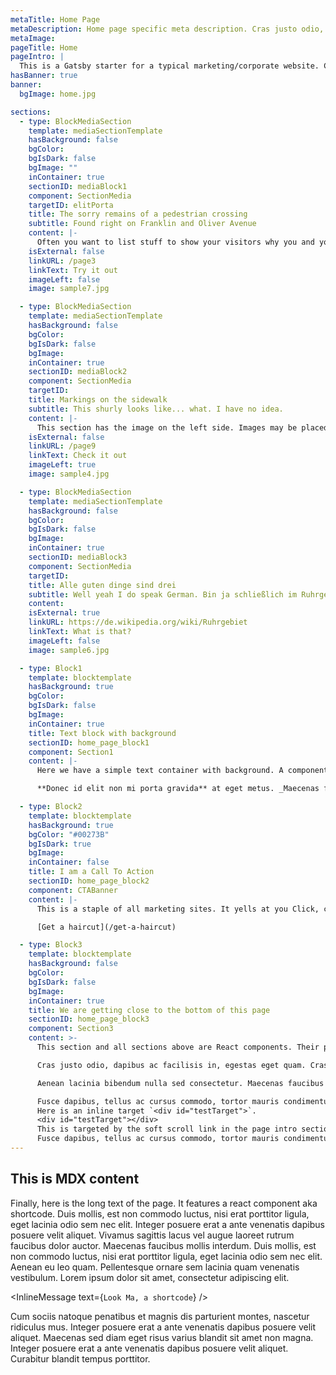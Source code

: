 ```yaml
---
metaTitle: Home Page
metaDescription: Home page specific meta description. Cras justo odio, dapibus ac facilisis in, egestas eget quam.
metaImage:
pageTitle: Home
pageIntro: |
  This is a Gatsby starter for a typical marketing/corporate website. Content is created with [MDX](https://www.gatsbyjs.org/docs/mdx/). It lets you write JSX embedded inside Markdown. It’s a great combination because it allows you to use Markdown’s terse syntax (such as # Heading) for your content and JSX for more advanced, or reusable components. I took images during my walks around Lake of the Isles (if you are from Minneapolis you know where that is) to use them to provide some visual interest. This home page features a simple banner and startes with an introduction that features a somewhat larger font size, well, it is an intro after all. Inside this intro you'll find an [in-page link to a section below. Please click it.](#testTarget). Throughout the site smooth scrolling is implemented with [smooth-scroll](https://github.com/cferdinandi/smooth-scroll) a plugin by _cferdinandi_. Once you start scrolling a back-to-top link will appear in the lower right corner of the page, which will scroll the page back to... wait for it... the top of the page.
hasBanner: true
banner:
  bgImage: home.jpg

sections:
  - type: BlockMediaSection
    template: mediaSectionTemplate
    hasBackground: false
    bgColor:
    bgIsDark: false
    bgImage: ""
    inContainer: true
    sectionID: mediaBlock1
    component: SectionMedia
    targetID: elitPorta
    title: The sorry remains of a pedestrian crossing
    subtitle: Found right on Franklin and Oliver Avenue
    content: |-
      Often you want to list stuff to show your visitors why you and your products make a difference. A pattern that is often used is the media object pattern. This name was coined by Nicole Sullivan in her Stubbornella blogpost [THE MEDIA OBJECT SAVES HUNDREDS OF LINES OF CODE](http://www.stubbornella.org/content/2010/06/25/the-media-object-saves-hundreds-of-lines-of-code/). This section has a h2 header, some prose and a call to action. And, of course, an image on the right side. Note that all section header conform to AP Style Capitalization Rules. I am using the [ap-style-title-case plugin](https://www.npmjs.com/package/ap-style-title-case) by _wooorm_ for that.
    isExternal: false
    linkURL: /page3
    linkText: Try it out
    imageLeft: false
    image: sample7.jpg

  - type: BlockMediaSection
    template: mediaSectionTemplate
    hasBackground: false
    bgColor:
    bgIsDark: false
    bgImage:
    inContainer: true
    sectionID: mediaBlock2
    component: SectionMedia
    targetID:
    title: Markings on the sidewalk
    subtitle: This shurly looks like... what. I have no idea.
    content: |-
      This section has the image on the left side. Images may be placed on either side of the section. Here we use an altenating arrangement to arrive at a ZigZag pattern. I coined this name all by myself ;-) And to make it interesting there is an other page link to [scroll to the section above](#elitPorta).
    isExternal: false
    linkURL: /page9
    linkText: Check it out
    imageLeft: true
    image: sample4.jpg

  - type: BlockMediaSection
    template: mediaSectionTemplate
    hasBackground: false
    bgColor:
    bgIsDark: false
    bgImage:
    inContainer: true
    sectionID: mediaBlock3
    component: SectionMedia
    targetID:
    title: Alle guten dinge sind drei
    subtitle: Well yeah I do speak German. Bin ja schließlich im Ruhrgebiet geboren.
    content:
    isExternal: true
    linkURL: https://de.wikipedia.org/wiki/Ruhrgebiet
    linkText: What is that?
    imageLeft: false
    image: sample6.jpg

  - type: Block1
    template: blocktemplate
    hasBackground: true
    bgColor:
    bgIsDark: false
    bgImage:
    inContainer: true
    title: Text block with background
    sectionID: home_page_block1
    component: Section1
    content: |-
      Here we have a simple text container with background. A component-only background. Since we are using MDX to author content, this content may also include react components. In this website I am using this capability like Wordpress uses Shortcodes. An example is used down a couple of sections.

      **Donec id elit non mi porta gravida** at eget metus. _Maecenas faucibus mollis interdum_. Fusce dapibus, tellus ac cursus commodo, tortor mauris condimentum nibh, ut fermentum massa justo sit amet risus. Maecenas faucibus mollis interdum. Duis mollis, **est non commodo luctus**, nisi erat porttitor ligula, eget lacinia odio sem nec elit.

  - type: Block2
    template: blocktemplate
    hasBackground: true
    bgColor: "#00273B"
    bgIsDark: true
    bgImage:
    inContainer: false
    title: I am a Call To Action
    sectionID: home_page_block2
    component: CTABanner
    content: |-
      This is a staple of all marketing sites. It yells at you Click, click, click ME. Can't miss this. _This is also an example of a full-width background._

      [Get a haircut](/get-a-haircut)

  - type: Block3
    template: blocktemplate
    hasBackground: false
    bgColor:
    bgIsDark: false
    bgImage:
    inContainer: true
    title: We are getting close to the bottom of this page
    sectionID: home_page_block3
    component: Section3
    content: >-
      This section and all sections above are React components. Their props are defined in the Frontmatter of this page. This section is the last one of these. Nothing special here, just a text-based section.

      Cras justo odio, dapibus ac facilisis in, egestas eget quam. Cras mattis consectetur purus sit amet fermentum. Nullam quis risus eget urna mollis ornare vel eu leo. Morbi leo risus, porta ac consectetur ac, vestibulum at eros.

      Aenean lacinia bibendum nulla sed consectetur. Maecenas faucibus mollis interdum. Curabitur blandit tempus porttitor. Nullam id dolor id nibh ultricies vehicula ut id elit. Maecenas sed diam eget risus varius blandit sit amet non magna. Curabitur blandit tempus porttitor.

      Fusce dapibus, tellus ac cursus commodo, tortor mauris condimentum nibh, ut fermentum massa justo sit amet risus. Maecenas sed diam eget risus varius blandit sit amet non magna. Fusce dapibus, tellus ac cursus commodo, tortor mauris condimentum nibh, ut fermentum massa justo sit amet risus. Nullam quis risus eget urna mollis ornare vel eu leo. Integer posuere erat a ante venenatis dapibus posuere velit aliquet.
      Here is an inline target `<div id="testTarget">`. 
      <div id="testTarget"></div> 
      This is targeted by the soft scroll link in the page intro section.
      Fusce dapibus, tellus ac cursus commodo, tortor mauris condimentum nibh, ut fermentum massa justo sit amet risus. Nulla vitae elit libero, a pharetra augue. Curabitur blandit tempus porttitor. Cras justo odio, dapibus ac facilisis in, egestas eget quam. Vivamus sagittis lacus vel augue laoreet rutrum faucibus dolor auctor. Nullam quis risus eget urna mollis ornare vel eu leo.
---
```


## This is MDX content

Finally, here is the long text of the page. It features a react component aka shortcode. Duis mollis, est non commodo luctus, nisi erat porttitor ligula, eget lacinia odio sem nec elit. Integer posuere erat a ante venenatis dapibus posuere velit aliquet. Vivamus sagittis lacus vel augue laoreet rutrum faucibus dolor auctor. Maecenas faucibus mollis interdum. Duis mollis, est non commodo luctus, nisi erat porttitor ligula, eget lacinia odio sem nec elit. Aenean eu leo quam. Pellentesque ornare sem lacinia quam venenatis vestibulum. Lorem ipsum dolor sit amet, consectetur adipiscing elit.

<InlineMessage text={`Look Ma, a shortcode`} />

Cum sociis natoque penatibus et magnis dis parturient montes, nascetur ridiculus mus. Integer posuere erat a ante venenatis dapibus posuere velit aliquet. Maecenas sed diam eget risus varius blandit sit amet non magna. Integer posuere erat a ante venenatis dapibus posuere velit aliquet. Curabitur blandit tempus porttitor.
